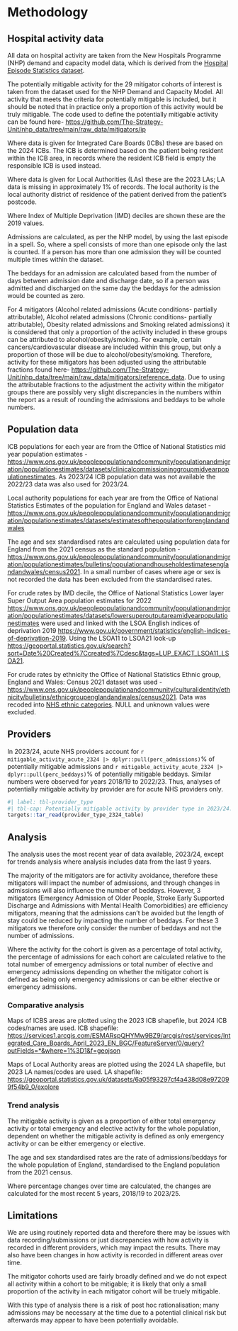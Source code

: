 # Methodology {#sec-methods .unnumbered}

## Hospital activity data

All data on hospital activity are taken from the New Hospitals Programme (NHP) demand and capacity model data, which is derived from the [Hospital Episode Statistics dataset](https://digital.nhs.uk/services/hospital-episode-statistics). 

The potentially mitigable activity for the 29 mitigator cohorts of interest is taken from the dataset used for the NHP Demand and Capacity Model. All activity that meets the criteria for potentially mitigable is included, but it should be noted that in practice only a proportion of this activity would be truly mitigable. The code used to define the potentially mitigable activity can be found here- <https://github.com/The-Strategy-Unit/nhp_data/tree/main/raw_data/mitigators/ip>

Where data is given for Integrated Care Boards (ICBs) these are based on the 2024 ICBs. The ICB is determined based on the patient being resident within the ICB area, in records where the resident ICB field is empty the responsible ICB is used instead.

Where data is given for  Local Authorities (LAs) these are the 2023 LAs; LA data is missing in approximately 1% of records. The local authority is the local authority district of residence of the patient derived from the patient’s postcode. 

Where Index of Multiple Deprivation (IMD) deciles are shown these are the 2019 values.  

Admissions are calculated, as per the NHP model, by using the last episode in a spell. So, where a spell consists of more than one episode only the last is counted. If a person has more than one admission they will be counted multiple times within the dataset.

The beddays for an admission are calculated based from the number of days between admission date and discharge date, so if a person was admitted and discharged on the same day the beddays for the admission would be counted as zero.

For 4 mitigators (Alcohol related admissions (Acute conditions- partially attributable), Alcohol related admissions (Chronic conditions- partially attributable), Obesity related admissions and Smoking related admissions) it is considered that only a proportion of the activity included in these groups can be attributed to alcohol/obesity/smoking. For example, certain cancers/cardiovascular disease are included within this group, but only a proportion of those will be due to alcohol/obesity/smoking. Therefore, activity for these mitigators has been adjusted using the attributable fractions found here-  <https://github.com/The-Strategy-Unit/nhp_data/tree/main/raw_data/mitigators/reference_data>.
Due to using the attributable fractions to the adjustment the activity within the mitigator groups there are possibly very slight discrepancies in the numbers within the report as a result of rounding the admissions and beddays to be whole numbers. 

## Population data 

ICB populations for each year are from the Office of National Statistics mid year population estimates -  <https://www.ons.gov.uk/peoplepopulationandcommunity/populationandmigration/populationestimates/datasets/clinicalcommissioninggroupmidyearpopulationestimates>. As 2023/24 ICB population data was not available the 2022/23 data was also used for 2023/24.

Local authority populations for each year are from the Office of National Statistics Estimates of the population for England and Wales dataset -  <https://www.ons.gov.uk/peoplepopulationandcommunity/populationandmigration/populationestimates/datasets/estimatesofthepopulationforenglandandwales>

The age and sex standardised rates are calculated using population data for England from the 2021 census as the standard population - <https://www.ons.gov.uk/peoplepopulationandcommunity/populationandmigration/populationestimates/bulletins/populationandhouseholdestimatesenglandandwales/census2021>. In a small number of cases where age or sex is not recorded the data has been excluded from the standardised rates.

For crude rates by IMD decile, the Office of National Statistics Lower layer Super Output Area population estimates for 2022 <https://www.ons.gov.uk/peoplepopulationandcommunity/populationandmigration/populationestimates/datasets/lowersuperoutputareamidyearpopulationestimates> were used and linked with the LSOA English indices of deprivation 2019
<https://www.gov.uk/government/statistics/english-indices-of-deprivation-2019>. Using the LSOA11 to LSOA21 look-up  <https://geoportal.statistics.gov.uk/search?sort=Date%20Created%7Ccreated%7Cdesc&tags=LUP_EXACT_LSOA11_LSOA21>.

For crude rates by ethnicity the Office of National Statistics Ethnic group, England and Wales: Census 2021 dataset was used - <https://www.ons.gov.uk/peoplepopulationandcommunity/culturalidentity/ethnicity/bulletins/ethnicgroupenglandandwales/census2021>. Data was recoded into [NHS ethnic categories](https://digital.nhs.uk/data-and-information/data-collections-and-data-sets/data-sets/mental-health-services-data-set/submit-data/data-quality-of-protected-characteristics-and-other-vulnerable-groups/ethnicity#how-to-collect-and-record-ethnicity-data). NULL and unknown values were excluded.

## Providers

In 2023/24, acute NHS providers account for `r mitigable_activity_acute_2324 |> dplyr::pull(perc_admissions)`% of potentially mitigable admissions and `r mitigable_activity_acute_2324 |> dplyr::pull(perc_beddays)`% of potentially mitigable beddays. Similar numbers were observed for years 2018/19 to 2022/23. Thus, analyses of potentially mitigable activity by provider are for acute NHS providers only.

```r
#| label: tbl-provider_type
#| tbl-cap: Potentially mitigable activity by provider type in 2023/24.
targets::tar_read(provider_type_2324_table)
```

## Analysis

The analysis uses the most recent year of data available, 2023/24, except for trends analysis where analysis includes data from the last 9 years.

The majority of the mitigators are for activity avoidance, therefore these mitigators will impact the number of admissions, and through changes in admissions will also influence the number of beddays. However, 3 mitigators (Emergency Admission of Older People, Stroke Early Supported Discharge and Admissions with Mental Health Comorbidities) are efficiency mitigators, meaning that the admissions can't be avoided but the length of stay could be reduced by impacting the number of beddays. For these 3 mitigators we therefore only consider the number of beddays and not the number of admissions.

Where the activity for the cohort is given as a percentage of total activity, the percentage of admissions for each cohort are calculated relative to the total number of emergency admissions or total number of elective and emergency admissions depending on whether the mitigator cohort is defined as being only emergency admissions or can be either elective or emergency admissions.

### Comparative analysis

Maps of ICBS areas are plotted using the 2023 ICB shapefile, but 2024 ICB codes/names are used.
ICB shapefile: <https://services1.arcgis.com/ESMARspQHYMw9BZ9/arcgis/rest/services/Integrated_Care_Boards_April_2023_EN_BGC/FeatureServer/0/query?outFields=*&where=1%3D1&f=geojson>

Maps of Local Authority areas are plotted using the 2024 LA shapefile, but 2023 LA names/codes are used.
LA shapefile: <https://geoportal.statistics.gov.uk/datasets/6a05f93297cf4a438d08e972099f54b9_0/explore>

### Trend analysis

The mitigable activity is given as a proportion of either total emergency activity or total emergency and elective activity for the whole population, dependent on whether the mitigable activity is defined as only emergency activity or can be either emergency or elective.

The age and sex standardised rates are the rate of admissions/beddays for the whole population of England, standardised to the England population from the 2021 census. 

Where percentage changes over time are calculated, the changes are calculated for the most recent 5 years, 2018/19 to 2023/25. 

## Limitations

We are using routinely reported data and therefore there may be issues with data recording/submissions or just discrepancies with how activity is recorded in different providers, which may impact the results. There may also have been changes in how activity is recorded in different areas over time.

The mitigator cohorts used are fairly broadly defined and we do not expect all activity within a cohort to be mitigable; it is likely that only a small proportion of the activity in each mitigator cohort will be truely mitigable.

With this type of analysis there is a risk of post hoc rationalisation; many admissions may be necessary at the time due to a potential clinical risk but afterwards may appear to have been potentially avoidable.  
